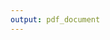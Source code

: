 ```yaml
---
output: pdf_document
---
```


```{=tex}
\setlength{\parindent}{0cm}

\centering
\textsc Resumo
\justify

\begin{abstract}
  \normalsize
  \singlespacing
  \noindent 
Lorem ipsum dolor sit amet, consectetur adipiscing elit, sed do eiusmod tempor incididunt ut labore et dolore magna aliqua. Ut enim ad minim veniam, quis nostrud exercitation ullamco laboris nisi ut aliquip ex ea commodo consequat. Duis aute irure dolor in reprehenderit in voluptate velit esse cillum dolore eu fugiat nulla pariatur. Excepteur sint occaecat cupidatat non proident, sunt in culpa qui officia deserunt mollit anim id est laborum
  \vspace{0.5cm}
  
  \noindent \textbf{Palavras-chave:} Lorem, ipsum.
\end{abstract}

\setlength{\parindent}{1.25cm}
\newpage
```

